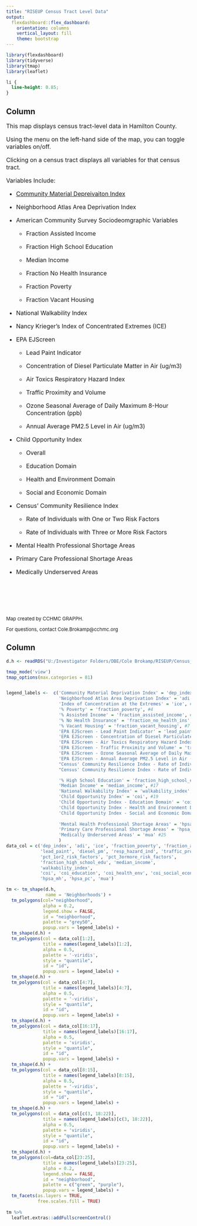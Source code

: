 ```yaml
---
title: "RISEUP Census Tract Level Data"
output: 
  flexdashboard::flex_dashboard:
    orientation: columns
    vertical_layout: fill 
    theme: bootstrap
---
```


```r
library(flexdashboard)
library(tidyverse)
library(tmap)
library(leaflet)
```

```css
li {
  line-height: 0.85;
}
```

Column {data-width=250}
-----------------------------------------------------------------------

<font size="3.5">

This map displays census tract-level data in Hamilton County.

Using the menu on the left-hand side of the map, you can toggle variables on/off.

Clicking on a census tract displays all variables for that census tract.

</font>

<font size="3">

Variables Include: 

  * [Community Material Depreivaiton Index](https://geomarker.io/dep_inde)

  * Neighborhood Atlas Area Deprivation Index
      
  * American Community Survey Sociodeomgraphic Variables
  
    + Fraction Assisted Income
    
    + Fraction High School Education
    
    + Median Income
    
    + Fraction No Health Insurance
    
    + Fraction Poverty
    
    + Fraction Vacant Housing
      
  * National Walkability Index
  
  * Nancy Krieger's Index of Concentrated Extremes (ICE)
  
  * EPA EJScreen
  
      + Lead Paint Indicator
      
      + Concentration of Diesel Particulate Matter in Air (ug/m3)
      
      + Air Toxics Respiratory Hazard Index
      
      + Traffic Proximity and Volume
      
      + Ozone Seasonal Average of Daily Maximum 8-Hour Concentration (ppb)
      
      + Annual Average PM2.5 Level in Air (ug/m3)
      
  * Child Opportunity Index
  
      + Overall
      
      + Education Domain
      
      + Health and Environment Domain
      
      + Social and Economic Domain
      
  * Census' Community Resilience Index
  
      + Rate of Individuals with One or Two Risk Factors
      
      + Rate of Individuals with Three or More Risk Factors
      
  * Mental Health Professional Shortage Areas
  
  * Primary Care Professional Shortage Areas
  
  * Medically Underserved Areas
  
</font>

<br>

<br>

<br>

<font size="2">

Map created by CCHMC GRAPPH.

For questions, contact Cole.Brokamp@cchmc.org

</font>

Column {data-width=750}
-----------------------------------------------------------------------

```r
d.h <- readRDS("U:/Investigator Folders/DBE/Cole Brokamp/RISEUP/Census_tract_data_map/RISEUP-Census-Tract-Level-Data-Mapping/data/hamilton_data.rds")

tmap_mode('view')
tmap_options(max.categories = 81)


legend_labels <-  c('Community Material Deprivation Index' = 'dep_index', #1
                    'Neighborhood Atlas Area Deprivation Index' = 'adi', #2
                    'Index of Concentration at the Extremes' = 'ice', #3
                    '% Poverty' = 'fraction_poverty', #4
                    '% Assisted Income' = 'fraction_assisted_income', #5
                    '% No Health Insurance' = 'fraction_no_health_ins', #6
                    '% Vacant Housing' = 'fraction_vacant_housing', #7
                    'EPA EJScreen - Lead Paint Indicator' = 'lead_paint', #8
                    'EPA EJScreen - Concentration of Diesel Particulate Matter in Air (ug/m3)' = 'diesel_pm', #9
                    'EPA EJScreen - Air Toxics Respiratory Hazard Index' = 'resp_hazard_ind', #10
                    'EPA EJScreen - Traffic Proximity and Volume' = 'traffic_proximity', #11
                    'EPA EJScreen - Ozone Seasonal Average of Daily Maximum 8-Hour Concentration (ppb)' = 'ozone_conc', #12
                    'EPA EJScreen - Annual Average PM2.5 Level in Air (ug/m3)' = 'pm_conc', #13
                    "Census' Community Resilience Index - Rate of Individuals with One or Two Risk Factors" = 'pct_1or2_risk_factors', #14
                    "Census' Community Resilience Index - Rate of Individuals with Three or More Risk Factors" = 'pct_3ormore_risk_factors', #15

                    '% High School Education' = 'fraction_high_school_edu', #16
                    'Median Income' = 'median_income', #17
                    'National Walkability Index' = 'walkability_index', #18
                    'Child Opportunity Index' = 'coi', #19
                    'Child Opportunity Index - Education Domain' = 'coi_education', #20
                    'Child Opportunity Index - Health and Environment Domain' = 'coi_health_env', #21
                    'Child Opportunity Index - Social and Economic Domain' = 'coi_social_econ', #22
                    
                    'Mental Health Professional Shortage Areas' = 'hpsa_mh', #23
                    'Primary Care Professional Shortage Areas' = 'hpsa_pc', #24
                    'Medically Underserved Areas' = 'mua' #25
                    )    
data_col = c('dep_index', 'adi', 'ice', 'fraction_poverty', 'fraction_assisted_income', 'fraction_no_health_ins', 'fraction_vacant_housing', 
             'lead_paint', 'diesel_pm', 'resp_hazard_ind', 'traffic_proximity', 'ozone_conc', 'pm_conc', 
             'pct_1or2_risk_factors', 'pct_3ormore_risk_factors', 
             'fraction_high_school_edu', 'median_income', 
             'walkability_index', 
             'coi', 'coi_education', 'coi_health_env', 'coi_social_econ', 
             'hpsa_mh', 'hpsa_pc', 'mua')

tm <- tm_shape(d.h, 
               name = 'Neighborhoods') +
  tm_polygons(col="neighborhood", 
              alpha = 0.2,
              legend.show = FALSE,
              id = "neighborhood",
              palette = "grey50",
              popup.vars = legend_labels) +
  tm_shape(d.h) +
  tm_polygons(col = data_col[1:2], 
              title = names(legend_labels)[1:2],
              alpha = 0.5, 
              palette = '-viridis', 
              style = "quantile", 
              id = "id",
              popup.vars = legend_labels) +
  tm_shape(d.h) +
  tm_polygons(col = data_col[4:7], 
              title = names(legend_labels)[4:7],
              alpha = 0.5, 
              palette = '-viridis', 
              style = "quantile", 
              id = "id",
              popup.vars = legend_labels) +
  tm_shape(d.h) +
  tm_polygons(col = data_col[16:17], 
              title = names(legend_labels)[16:17],
              alpha = 0.5, 
              palette = 'viridis', 
              style = "quantile", 
              id = "id",
              popup.vars = legend_labels) +
  tm_shape(d.h) +
  tm_polygons(col = data_col[8:15], 
              title = names(legend_labels)[8:15],
              alpha = 0.5, 
              palette = '-viridis', 
              style = "quantile", 
              id = "id",
              popup.vars = legend_labels) +
  tm_shape(d.h) +
  tm_polygons(col = data_col[c(3, 18:22)], 
              title = names(legend_labels)[c(3, 18:22)],
              alpha = 0.5, 
              palette = 'viridis', 
              style = "quantile", 
              id = "id",
              popup.vars = legend_labels) +
  tm_shape(d.h) +
  tm_polygons(col=data_col[23:25], 
              title = names(legend_labels)[23:25], 
              alpha = 0.2,
              legend.show = FALSE,
              id = "neighborhood",
              palette = c("green", "purple"),
              popup.vars = legend_labels) +
  tm_facets(as.layers = TRUE, 
            free.scales.fill = TRUE) 
  
tm %>% 
  leaflet.extras::addFullscreenControl()

```